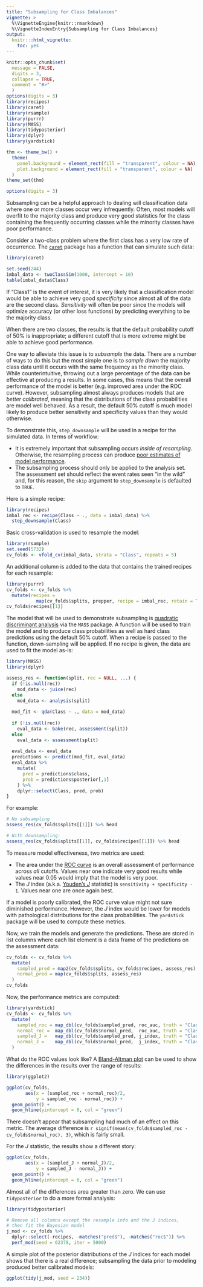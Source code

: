 ```yaml
---
title: "Subsampling for Class Imbalances"
vignette: >
  %\VignetteEngine{knitr::rmarkdown}
  %\VignetteIndexEntry{Subsampling for Class Imbalances}
output:
  knitr:::html_vignette:
    toc: yes
---
```


```r
knitr::opts_chunk$set(
  message = FALSE,
  digits = 3,
  collapse = TRUE,
  comment = "#>"
  )
options(digits = 3)
library(recipes)
library(caret)
library(rsample)
library(purrr)
library(MASS)
library(tidyposterior)
library(dplyr)
library(yardstick)

thm <- theme_bw() + 
  theme(
    panel.background = element_rect(fill = "transparent", colour = NA), 
    plot.background = element_rect(fill = "transparent", colour = NA)
  )
theme_set(thm)

options(digits = 3)
```


Subsampling can be a helpful approach to dealing will classification data where one or more classes occur very infrequently. Often, most models will overfit to the majority class and produce very good statistics for the class containing the frequently occurring classes while the minority classes have poor performance. 

Consider a two-class problem where the first class has a very low rate of occurrence. The [`caret`](https://topepo.github.io/caret/) package has a function that can simulate such data:

```r
library(caret)

set.seed(244)
imbal_data <- twoClassSim(1000, intercept = 10)
table(imbal_data$Class)
```

If "Class1" is the event of interest, it is very likely that a classification model would be able to achieve very good _specificity_ since almost all of the data are the second class. _Sensitivity_ will often be poor since the models will optimize accuracy (or other loss functions) by predicting everything to be the majority class. 

When there are two classes, the results is that the default probability cutoff of 50% is inappropriate; a different cutoff that is more extreme might be able to achieve good performance. 

One way to alleviate this issue is to _subsample_ the data. There are a number of ways to do this but the most simple one is to _sample down_ the majority class data until it occurs with the same frequency as the minority class. While counterintuitive, throwing out a large percentage of the data can be effective at producing a results. In some cases, this means that the overall performance of the model is better (e.g. improved area under the ROC curve). However, subsampling almost always produces models that are _better calibrated_, meaning that the distributions of the class probabilities are model well behaved. As a result, the default 50% cutoff is much model likely to produce better sensitivity and specificity values than they would otherwise. 

To demonstrate this, `step_downsample` will be used in a recipe for the simulated data. In terms of workflow:

 * It is extremely important that subsampling occurs _inside of resampling_. Otherwise, the resampling process can produce [poor estimates of model performance](https://topepo.github.io/caret/subsampling-for-class-imbalances.html#resampling). 
 * The subsampling process should only be applied to the analysis set. The assessment set should reflect the event rates seen "in the wild" and, for this reason, the `skip` argument to `step_downsample` is defaulted to `TRUE`. 

Here is a simple recipe: 

```r
library(recipes)
imbal_rec <- recipe(Class ~ ., data = imbal_data) %>%
  step_downsample(Class)
```

Basic cross-validation is used to resample the model:

```r
library(rsample)
set.seed(5732)
cv_folds <- vfold_cv(imbal_data, strata = "Class", repeats = 5)
```

An additional column is added to the data that contains the trained recipes for each resample:

```r
library(purrr)
cv_folds <- cv_folds %>%
  mutate(recipes = 
           map(cv_folds$splits, prepper, recipe = imbal_rec, retain = TRUE))
cv_folds$recipes[[1]]
```

The model that will be used to demonstrate subsampling is [quadratic discriminant analysis](https://en.wikipedia.org/wiki/Quadratic_classifier#Quadratic_discriminant_analysis) via the `MASS` package. A function will be used to train the model and to produce class probabilities as well as hard class predictions using the default 50% cutoff. When a recipe is passed to the function, down-sampling will be applied. If no recipe is given, the data are used to fit the model as-is:

```r
library(MASS)
library(dplyr)

assess_res <- function(split, rec = NULL, ...) {
  if (!is.null(rec))
    mod_data <- juice(rec)
  else
    mod_data <- analysis(split)
  
  mod_fit <- qda(Class ~ ., data = mod_data)
  
  if (!is.null(rec))
    eval_data <- bake(rec, assessment(split))
  else
    eval_data <- assessment(split)
  
  eval_data <- eval_data 
  predictions <- predict(mod_fit, eval_data)
  eval_data %>%
    mutate(
      pred = predictions$class,
      prob = predictions$posterior[,1]
    ) %>%
    dplyr::select(Class, pred, prob)
}
```

For example: 

```r
# No subsampling
assess_res(cv_folds$splits[[1]]) %>% head

# With downsampling:
assess_res(cv_folds$splits[[1]], cv_folds$recipes[[1]]) %>% head
```

To measure model effectiveness, two metrics are used:

 * The area under the [ROC curve](https://en.wikipedia.org/wiki/Receiver_operating_characteristic) is an overall assessment of performance across _all_ cutoffs. Values near one indicate very good results while values near 0.05 would imply that the model is very poor. 
 * The _J_ index (a.k.a. [Youden's _J_](https://en.wikipedia.org/wiki/Youden%27s_J_statistic) statistic) is `sensitivity + specificity - 1`. Values near one are once again best. 

If a model is poorly calibrated, the ROC curve value might not sure diminished performance. However, the _J_ index would be lower for models with pathological distributions for the class probabilities. The `yardstick` package will be used to compute these metrics. 

Now, we train the models and generate the predictions. These are stored in list columns where each list element is a data frame of the predictions on the assessment data:

```r
cv_folds <- cv_folds %>%
  mutate(
    sampled_pred = map2(cv_folds$splits, cv_folds$recipes, assess_res),
    normal_pred = map(cv_folds$splits, assess_res)
  )
cv_folds
```


Now, the performance metrics are computed: 

```r
library(yardstick)
cv_folds <- cv_folds %>%
  mutate(
    sampled_roc = map_dbl(cv_folds$sampled_pred, roc_auc, truth = "Class", estimate = "prob"),
    normal_roc =  map_dbl(cv_folds$normal_pred,  roc_auc, truth = "Class", estimate = "prob"),  
    sampled_J =   map_dbl(cv_folds$sampled_pred, j_index, truth = "Class", estimate = "pred"),
    normal_J =    map_dbl(cv_folds$normal_pred,  j_index, truth = "Class", estimate = "pred")       
  )
```

What do the ROC values look like? A [Bland-Altman plot](https://en.wikipedia.org/wiki/Bland%E2%80%93Altman_plot) can be used to show the differences in the results over the range of results:

```r
library(ggplot2)

ggplot(cv_folds, 
       aes(x = (sampled_roc + normal_roc)/2, 
           y = sampled_roc - normal_roc)) + 
  geom_point() + 
  geom_hline(yintercept = 0, col = "green")
```

There doesn't appear that subsampling had much of an effect on this metric. The average difference is `r signif(mean(cv_folds$sampled_roc - cv_folds$normal_roc), 3)`, which is fairly small. 

For the _J_ statistic, the results show a different story: 

```r
ggplot(cv_folds, 
       aes(x = (sampled_J + normal_J)/2, 
           y = sampled_J - normal_J)) + 
  geom_point() + 
  geom_hline(yintercept = 0, col = "green")
```

Almost all of the differences area greater than zero. We can use `tidyposterior` to do a more formal analysis:

```r
library(tidyposterior)

# Remove all columns except the resample info and the J indices,
# then fit the Bayesian model
j_mod <- cv_folds %>% 
  dplyr::select(-recipes, -matches("pred$"), -matches("roc$")) %>% 
  perf_mod(seed = 62378, iter = 5000)
```

A simple plot of the posterior distributions of the _J_ indices for each model shows that there is a real difference; subsampling the data prior to modeling produced better calibrated models:

```r
ggplot(tidy(j_mod, seed = 234))
```




